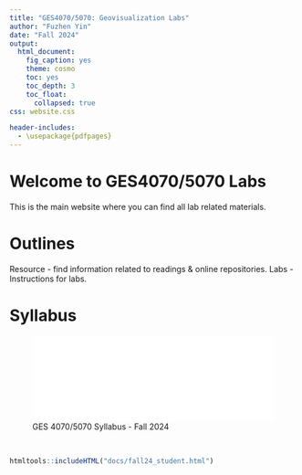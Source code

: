 ```yaml
---
title: "GES4070/5070: Geovisualization Labs"
author: "Fuzhen Yin"
date: "Fall 2024"
output: 
  html_document:
    fig_caption: yes
    theme: cosmo
    toc: yes
    toc_depth: 3
    toc_float: 
      collapsed: true
css: website.css

header-includes:
  - \usepackage{pdfpages}
---
```


# Welcome to GES4070/5070 Labs
This is the main website where you can find all lab related materials. 

# Outlines 
Resource - find information related to readings & online repositories. 
Labs - Instructions for labs. 

# Syllabus 


![GES 4070/5070 Syllabus - Fall 2024](figs/GES4070_5070_Syllabus_1011.pdf){width=100%}

<br>


<!-- https://www.geeksforgeeks.org/create-a-tiles-layout-template-using-html-and-css/  -->


```r
htmltools::includeHTML("docs/fall24_student.html")

```



<!-- :::: {.bluebox data-latex=""} -->
<!-- ::: {.left data-latex=""} -->
<!-- [**Fall 2024**]{.ul} -->
<!-- ::: -->

<!-- * [Logan Cole](https://sites.google.com/view/logancole/home) -->
<!-- * [Sadie Crow](https://sites.google.com/view/sadie-crow-professional-portfo/home) -->
<!-- * [Patricia Favila](https://explorewithfavila.blogspot.com/2024/11/professional-bio.html ) -->
<!-- * [Nicole Jackson](https://sites.google.com/view/colies-carto/home) -->
<!-- * [Asia Kennebrew](https://asiakennebrew.carrd.co/ ) -->
<!-- * [Heron Lenz](https://sites.google.com/view/heron-lenz/) -->
<!-- * [Dailyn McAdoo](https://dmcadoogeovisport.blogspot.com/) -->
<!-- * [Henry Pullen ](https://sites.google.com/view/henrypullenportfolio/biography) -->
<!-- * [Mackenzie Pylate](https://sites.google.com/view/geolens/home ) -->
<!-- * [Kyle Schneider ](https://sites.google.com/view/kyle-schneider ) -->
<!-- * [Isabelle Schuster](https://sites.google.com/quietpond.com/geovisportfolio/home )  -->

<!-- :::: -->

<!-- <br> -->